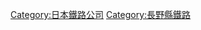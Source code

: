 {{Commonscat|Nagano Electric Railway}}
{{catmore}}
{{DEFAULTSORT:Nagano Electric Railway}}
[[Category:日本鐵路公司|Category:日本鐵路公司]]
[[Category:長野縣鐵路|Category:長野縣鐵路]]